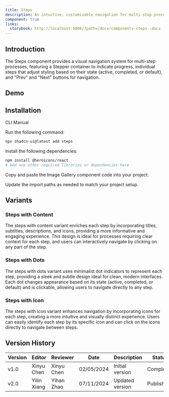 ```yaml
---
title: Steps
description: An intuitive, customizable navigation for multi-step processes.
component: true
links:
  storybook: http://localhost:6006/?path=/docs/components-steps--docs
---
```


## Introduction

The Steps component provides a visual navigation system for multi-step processes, featuring a Stepper container to indicate progress, individual steps that adjust styling based on their state (active, completed, or default), and "Prev" and "Next" buttons for navigation.

## Demo

<ComponentPreview
  name="steps-demo"
  description="A gallery that dynamically displays images in three columns regardless of screen size."
/>

## Installation

<Tabs defaultValue="cli">

<TabsList>
  <TabsTrigger value="cli">CLI</TabsTrigger>
  <TabsTrigger value="manual">Manual</TabsTrigger>
</TabsList>

<TabsContent value="cli">

Run the following command:

```bash
npx shadcn-ui@latest add steps
```

</TabsContent>

<TabsContent value="manual">

<Steps>

<Step>Install the following dependencies:</Step>

```bash
npm install @heroicons/react
# Add any other required libraries or dependencies here
```

<Step>Copy and paste the Image Gallery component code into your project:</Step>

<ComponentSource name="steps-demo" />

<Step>Update the import paths as needed to match your project setup.</Step>

</Steps>

</TabsContent>

</Tabs>

## Variants

### Steps with Content

The steps with content variant enriches each step by incorporating titles, subtitles, descriptions, and icons, providing a more informative and engaging experience. This design is ideal for processes requiring clear context for each step, and users can interactively navigate by clicking on any part of the step.

<ComponentPreview name="steps-with-content" description="" />

### Steps with Dots

The steps with dots variant uses minimalist dot indicators to represent each step, providing a sleek and subtle design ideal for clean, modern interfaces. Each dot changes appearance based on its state (active, completed, or default) and is clickable, allowing users to navigate directly to any step.

<ComponentPreview name="steps-with-dots" description="" />

### Steps with Icon

The steps with icon variant enhances navigation by incorporating icons for each step, creating a more intuitive and visually distinct experience. Users can easily identify each step by its specific icon and can click on the icons directly to navigate between steps.

<ComponentPreview name="steps-with-icon" description="" />

## Version History

| Version | Editor      | Reviewer   | Date       | Description     | Status    |
| ------- | ----------- | ---------- | ---------- | --------------- | --------- |
| v1.0    | Xinyu Chen  | Xinyu Chen | 02/05/2024 | Initial version | Completed |
| v2.0    | Yilin Xiang | Yihan Zhao | 07/11/2024 | Updated version | Published |
